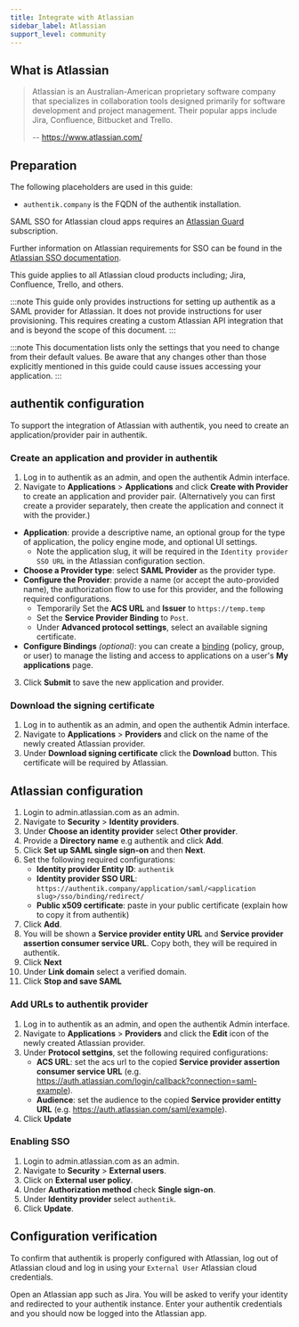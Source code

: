```yaml
---
title: Integrate with Atlassian
sidebar_label: Atlassian
support_level: community
---
```


## What is Atlassian

> Atlassian is an Australian-American proprietary software company that specializes in collaboration tools designed primarily for software development and project management. Their popular apps include Jira, Confluence, Bitbucket and Trello.
>
> -- https://www.atlassian.com/

## Preparation

The following placeholders are used in this guide:

- `authentik.company` is the FQDN of the authentik installation.

SAML SSO for Atlassian cloud apps requires an [Atlassian Guard](https://support.atlassian.com/security-and-access-policies/docs/understand-atlassian-guard/) subscription.

Further information on Atlassian requirements for SSO can be found in the [Atlassian SSO documentation](https://support.atlassian.com/security-and-access-policies/docs/configure-saml-single-sign-on-with-an-identity-provider/).

This guide applies to all Atlassian cloud products including; Jira, Confluence, Trello, and others.

:::note
This guide only provides instructions for setting up authentik as a SAML provider for Atlassian. It does not provide instructions for user provisioning.
This requires creating a custom Atlassian API integration that and is beyond the scope of this document.
:::

:::note
This documentation lists only the settings that you need to change from their default values. Be aware that any changes other than those explicitly mentioned in this guide could cause issues accessing your application.
:::

## authentik configuration

To support the integration of Atlassian with authentik, you need to create an application/provider pair in authentik.

### Create an application and provider in authentik

1. Log in to authentik as an admin, and open the authentik Admin interface.
2. Navigate to **Applications** > **Applications** and click **Create with Provider** to create an application and provider pair. (Alternatively you can first create a provider separately, then create the application and connect it with the provider.)

- **Application**: provide a descriptive name, an optional group for the type of application, the policy engine mode, and optional UI settings.
    - Note the application slug, it will be required in the `Identity provider SSO URL` in the Atlassian configuration section.
- **Choose a Provider type**: select **SAML Provider** as the provider type.
- **Configure the Provider**: provide a name (or accept the auto-provided name), the authorization flow to use for this provider, and the following required configurations.
    - Temporarily Set the **ACS URL** and **Issuer** to `https://temp.temp`
    - Set the **Service Provider Binding** to `Post`.
    - Under **Advanced protocol settings**, select an available signing certificate.
- **Configure Bindings** _(optional)_: you can create a [binding](/docs/add-secure-apps/flows-stages/bindings/) (policy, group, or user) to manage the listing and access to applications on a user's **My applications** page.

3. Click **Submit** to save the new application and provider.

### Download the signing certificate

1. Log in to authentik as an admin, and open the authentik Admin interface.
2. Navigate to **Applications** > **Providers** and click on the name of the newly created Atlassian provider.
3. Under **Download signing certificate** click the **Download** button. This certificate will be required by Atlassian.

## Atlassian configuration

1. Login to admin.atlassian.com as an admin.
2. Navigate to **Security** > **Identity providers**.
3. Under **Choose an identity provider** select **Other provider**.
4. Provide a **Directory name** e.g authentik and click **Add**.
5. Click **Set up SAML single sign-on** and then **Next**.
6. Set the following required configurations:
    - **Identity provider Entity ID**: `authentik`
    - **Identity provider SSO URL**: `https://authentik.company/application/saml/<application slug>/sso/binding/redirect/`
    - **Public x509 certificate**: paste in your public certificate (explain how to copy it from authentik)
7. Click **Add**.
8. You will be shown a **Service provider entity URL** and **Service provider assertion consumer service URL**. Copy both, they will be required in authentik.
9. Click **Next**
10. Under **Link domain** select a verified domain.
11. Click **Stop and save SAML**

### Add URLs to authentik provider

1. Log in to authentik as an admin, and open the authentik Admin interface.
2. Navigate to **Applications** > **Providers** and click the **Edit** icon of the newly created Atlassian provider.
3. Under **Protocol settgins**, set the following required configurations:
    - **ACS URL**: set the acs url to the copied **Service provider assertion consumer service URL** (e.g. https://auth.atlassian.com/login/callback?connection=saml-example).
    - **Audience**: set the audience to the copied **Service provider entitty URL** (e.g. https://auth.atlassian.com/saml/example).
4. Click **Update**

### Enabling SSO

1. Login to admin.atlassian.com as an admin.
2. Navigate to **Security** > **External users**.
3. Click on **External user policy**.
4. Under **Authorization method** check **Single sign-on**.
5. Under **Identity provider** select `authentik`.
6. Click **Update**.

## Configuration verification

To confirm that authentik is properly configured with Atlassian, log out of Atlassian cloud and log in using your `External User` Atlassian cloud credentials.

Open an Atlassian app such as Jira. You will be asked to verify your identity and redirected to your authentik instance. Enter your authentik credentials and you should now be logged into the Atlassian app.
